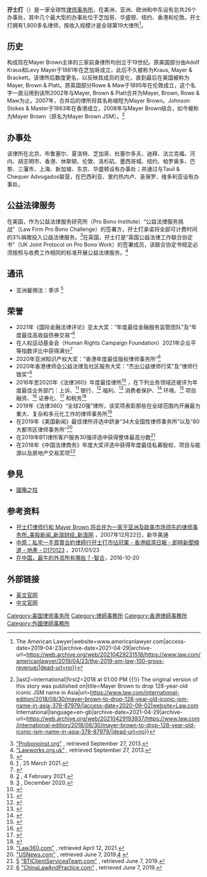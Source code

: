 {{Translating|[[:en:Mayer_Brown|:en:Mayer Brown]]||time=2019-06-13T03:02:03+00:00}}
{{Refimprove|time=2019-06-13T03:02:03+00:00}}
{{short description|American law firm}}
{{Infobox Law Firm
| firm_name      = Mayer Brown
| firm_logo      = [[File:Chinese_logo_mb.png|thumb]]
| headquarters   = 71 South Wacker Drive, [[Chicago,_Illinois|Chicago, Illinois]], United States<ref>{{Cite web|url=http://www.mayerbrown.com/locations/Chicago/|title=Chicago|website=www.mayerbrown.com|access-date=2021-04-27|archive-date=2019-02-27|archive-url=https://web.archive.org/web/20190227061625/https://www.mayerbrown.com/locations/chicago/|dead-url=no}}</ref>
| num_offices    = 总共26个
| num_lawyers    = 1,632 (2019)<ref>{{Cite web|url=https://www.law.com/americanlawyer/2020/02/25/beating-the-pack-on-client-demand-mayer-brown-boosts-revenue-profits-405-54494/|title=Beating the Pack on Client Demand, Mayer Brown Boosts Revenue, Profits|date=February 25, 2020|access-date=2021-04-27|archive-date=2021-04-29|archive-url=https://web.archive.org/web/20210429225129/https://www.law.com/americanlawyer/2020/02/25/beating-the-pack-on-client-demand-mayer-brown-boosts-revenue-profits-405-54494/|dead-url=no}}</ref>
| practice_areas = 一般执业
| key_people     = 唐博礼（全球董事会主席）
| revenue        = 15.2亿美元 (2020)<ref>{{Cite web |url=https://www.law.com/americanlawyer/2021/03/22/mayer-brown-notches-more-revenue-growth-11-profit-gain/ |title=存档副本 |access-date=2021-04-27 |archive-date=2021-04-29 |archive-url=https://web.archive.org/web/20210429124453/https://www.law.com/americanlawyer/2021/03/22/mayer-brown-notches-more-revenue-growth-11-profit-gain/ |dead-url=no }}</ref>
| date_founded   = 1881
| founder        = [[Adolf_Kraus|Adolf Kraus]] <br /> [[Levy_Mayer|Levy Mayer]]
| company_type   = [[有限责任合伙|有限责任合伙]]
| homepage       = {{URL|mayerbrown.com/}}<br />{{URL|mayerbrown.com/zh-hans}}
}}

'''孖士打'''（{{lang-en|Mayer Brown}}）是一家全球性[[律师事务所|律师事务所]]，在美洲、亚洲、欧洲和中东设有总共26个办事处，其中几个最大型的办事处位于芝加哥、华盛顿、纽约、香港和伦敦。孖士打拥有1,800多名律师，按收入规模计是全球第19大律所<ref>{{Cite web|url=https://www.law.com/americanlawyer/2019/04/23/the-2019-am-law-100-gross-revenue/|title=Mayer Brown {{!}} The American Lawyer|website=www.americanlawyer.com|access-date=2019-04-23|archive-date=2021-04-29|archive-url=https://web.archive.org/web/20210429231518/https://www.law.com/americanlawyer/2019/04/23/the-2019-am-law-100-gross-revenue/|dead-url=no}}</ref>。

== 历史 ==
构成现在Mayer Brown主体的三家前身律所均创立于19世纪。原美国部分由Adolf Kraus和Levy Mayer于1881年在芝加哥成立，此后不久被称为Kraus, Mayer & Brackett。该律所后数度更名，以反映其成员的变化，直到最后在美国被称为Mayer, Brown & Platt。原英国部分Rowe & Maw于1895年在伦敦成立，这个名字一直沿用到该所2002年与Mayer, Brown & Platt合并为Mayer, Brown, Rowe & Maw为止。2007年，合并后的律所将其名称缩短为Mayer Brown。Johnson Stokes & Master于1863年在香港成立，2008年与Mayer Brown结合，如今被称为Mayer Brown（原名为Mayer Brown JSM）。<ref>{{Cite web|last=August 30|first=John Kang {{!}}|last2=international|first2=2018 at 01:00 PM {{!}} The original version of this story was published on|title=Mayer Brown to drop 128-year-old iconic JSM name in Asia|url=https://www.law.com/international-edition/2018/08/30/mayer-brown-to-drop-128-year-old-iconic-jsm-name-in-asia-378-87979/|access-date=2020-09-02|website=Law.com International|language=en-gb|archive-date=2021-04-29|archive-url=https://web.archive.org/web/20210429193937/https://www.law.com/international-edition/2018/08/30/mayer-brown-to-drop-128-year-old-iconic-jsm-name-in-asia-378-87979/|dead-url=no}}</ref>

== 办事处 ==
该律所在北京、布鲁塞尔、夏洛特、芝加哥、杜塞尔多夫、迪拜、法兰克福、河内、胡志明市、香港、休斯顿、伦敦、洛杉矶、墨西哥城、纽约、帕罗奥多、巴黎、三藩市、上海、新加坡、东京、华盛顿设有办事处；并通过与Tauil & Chequer Advogados联营，在巴西利亚、里约热内卢、圣保罗、维多利亚设有办事处。

==公益法律服务==
在美国，作为公益法律服务研究所（Pro Bono Institute）“公益法律服务挑战”（Law Firm Pro Bono Challenge）的签署方，孖士打承诺将全部可计费时间的3%捐赠投入公益法律服务。<ref>[http://www.probonoinst.org/projects/law-firm-pro-bono/law-firm-pro-bono-challenge-signatory-law-firms/law-firm-pro-bono-challenge-signatories-list/ "Probonoinst.org"] {{Wayback|url=http://www.probonoinst.org/projects/law-firm-pro-bono/law-firm-pro-bono-challenge-signatory-law-firms/law-firm-pro-bono-challenge-signatories-list/ |date=20210427132138 }}, retrieved September 27, 2013.</ref>在英国，孖士打是“英国公益法律工作联合协定书”（UK Joint Protocol on Pro Bono Work）的签署成员，该联合协定书规定必须按照与收费工作相同的标准开展公益法律服务。<ref>[http://lawworks.org.uk/list-of-members "Lawworks.org.uk" ] {{Wayback|url=http://lawworks.org.uk/list-of-members |date=20131002172501 }}, retrieved September 27, 2013.</ref>

==通讯==

*亚洲雇佣法：季评 <ref>{{Cite web |url=https://www.mayerbrown.com/zh-hans/perspectives-events?page=2&keyword=%E4%BA%9A%E6%B4%B2%E9%9B%87%E4%BD%A3%E6%B3%95%EF%BC%9A%E5%AD%A3%E8%AF%84&scroll=1117&pageSize=5 |title="亚洲雇佣法：季评" |access-date=2021-04-28 |archive-date=2021-04-30 |archive-url=https://web.archive.org/web/20210430021619/https://www.mayerbrown.com/zh-hans/perspectives-events?page=2&keyword=%E4%BA%9A%E6%B4%B2%E9%9B%87%E4%BD%A3%E6%B3%95%EF%BC%9A%E5%AD%A3%E8%AF%84&scroll=1117&pageSize=5 |dead-url=no }}</ref>

==荣誉==
*2021年《国际金融法律评论》亚太大奖：“年度最佳金融服务监管团队”及“年度最佳高收益债券交易”<ref>[https://www.mayerbrown.com/zh-hans/news/2021/03/mayer-brown-wins-two-awards-at-iflr-asia-pacific-awards-2021] {{Wayback|url=https://www.mayerbrown.com/zh-hans/news/2021/03/mayer-brown-wins-two-awards-at-iflr-asia-pacific-awards-2021 |date=20210413215036 }}, 25 March 2021.</ref>
*在人权运动基金会（Human Rights Campaign Foundation）2021年企业平等指数评比中获得满分<ref>{{Cite web|date=2021|title=Corporate Equality Index 2021|url=https://www.hrc.org/resources/corporate-equality-index|access-date=2021-04-12|publisher=Human Rights Campaign|archive-date=2021-07-06|archive-url=https://web.archive.org/web/20210706175019/https://www.hrc.org/resources/corporate-equality-index|dead-url=no}}</ref>
*2020年亚洲知识产权大奖：“香港年度最佳版权律师事务所”<ref>[https://www.mayerbrown.com/en/news/2021/02/mayer-brown-named-hong-kong-copyright-law-firm-of-the-year-at-2020-asia-ip-awards] {{Wayback|url=https://www.mayerbrown.com/en/news/2021/02/mayer-brown-named-hong-kong-copyright-law-firm-of-the-year-at-2020-asia-ip-awards |date=20210413203845 }}, 4 February 2021.</ref>
*2020年香港律师会公益法律及社区服务大奖：“杰出公益律师行奖”及“律师行银奖”<ref>[https://www.mayerbrown.com/en/news/2020/12/mayer-brown-receives-distinguished-pro-bono-law-firm-award-and-silver-law-firm-award-for-pro-bono-in-2020] {{Wayback|url=https://www.mayerbrown.com/en/news/2020/12/mayer-brown-receives-distinguished-pro-bono-law-firm-award-and-silver-law-firm-award-for-pro-bono-in-2020 |date=20210413215019 }}, December 2020.</ref>
*2016年至2020年《法律360》年度最佳律所<ref>{{Cite web|title=The Firms That Dominated In 2020 - Law360|url=https://www.law360.com/articles/1328993/the-firms-that-dominated-in-2020|access-date=2021-04-12|website=www.law360.com|language=en|archive-date=2021-04-12|archive-url=https://web.archive.org/web/20210412142010/https://www.law360.com/articles/1328993/the-firms-that-dominated-in-2020|dead-url=no}}</ref> ，在下列业务领域还被评为年度最佳业务部门：上诉、<ref>{{Cite news|title=Appellate Group Of The Year: Mayer Brown|url=https://www.mayerbrown.com/-/media/files/news/2020/01/appellate-group-of-the-year-mayer-brown.pdf|archive-url=https://web.archive.org/web/20210412142012/https://www.mayerbrown.com/-/media/files/news/2020/01/appellate-group-of-the-year-mayer-brown.pdf|archive-date=2021-04-12|via=Law360.com|accessdate=2021-04-27|dead-url=no}}</ref> 银行、<ref>{{Cite news|title=Banking Group Of The Year: Mayer Brown|url=https://www.mayerbrown.com/-/media/files/perspectives-events/publications/2020/01/banking-practice-group-of-the-year-mayer-brown.pdf|archive-url=https://web.archive.org/web/20201024063431/https://www.mayerbrown.com/-/media/files/perspectives-events/publications/2020/01/banking-practice-group-of-the-year-mayer-brown.pdf|archive-date=2020-10-24|via=law360.com|accessdate=2021-04-27|dead-url=no}}</ref> 福利、<ref>{{Cite news|title=Benefits Group Of The Year: Mayer Brown|url=https://www.mayerbrown.com/-/media/files/news/2020/02/benefits-group-of-the-year-mayer-brown.pdf|archive-url=https://web.archive.org/web/20210412142015/https://www.mayerbrown.com/-/media/files/news/2020/02/benefits-group-of-the-year-mayer-brown.pdf|archive-date=2021-04-12|via=law360.com|accessdate=2021-04-27|dead-url=no}}</ref> 消费者保护、<ref>{{Cite news|title=Consumer Protection Group Of The Year: Mayer Brown|url=https://www.mayerbrown.com/-/media/files/news/2020/01/consumer-protection-group-of-the-year-mayer-brown.pdf|archive-url=https://web.archive.org/web/20210412142011/https://www.mayerbrown.com/-/media/files/news/2020/01/consumer-protection-group-of-the-year-mayer-brown.pdf|archive-date=2021-04-12|via=law360.com|accessdate=2021-04-27|dead-url=no}}</ref> 环境、<ref>{{Cite web|title=Environmental Group Of The Year: Mayer Brown|url=https://www.mayerbrown.com/-/media/files/news/2020/01/environmental-group-of-the-year-mayer-brown.pdf|access-date=2021-04-12|website=law360.com|archive-date=2021-04-12|archive-url=https://web.archive.org/web/20210412142017/https://www.mayerbrown.com/-/media/files/news/2020/01/environmental-group-of-the-year-mayer-brown.pdf|dead-url=no}}</ref> 项目融资、<ref>{{Cite news|title=Project Finance Group Of The Year: Mayer Brown|url=https://www.mayerbrown.com/-/media/files/news/2020/01/project-finance-group-of-the-year-mayer-brown.pdf|archive-url=https://web.archive.org/web/20210412142008/https://www.mayerbrown.com/-/media/files/news/2020/01/project-finance-group-of-the-year-mayer-brown.pdf|archive-date=2021-04-12|via=law360.com|accessdate=2021-04-27|dead-url=no}}</ref> 证券化、<ref>{{Cite web|title=Securitizations Practice Group Of The Year: Mayer Brown|url=https://www.mayerbrown.com/-/media/files/news/2020/02/securitizations-group-of-the-year-mayer-brown.pdf|access-date=2021-04-12|website=law360.com|archive-date=2021-04-12|archive-url=https://web.archive.org/web/20210412142010/https://www.mayerbrown.com/-/media/files/news/2020/02/securitizations-group-of-the-year-mayer-brown.pdf|dead-url=no}}</ref> 和税务<ref>{{Cite news|title=Tax Group Of The Year: Mayer Brown|url=https://www.mayerbrown.com/-/media/files/news/2020/01/tax-group-of-the-year-mayer-brown.pdf|archive-url=https://web.archive.org/web/20210412142010/https://www.mayerbrown.com/-/media/files/news/2020/01/tax-group-of-the-year-mayer-brown.pdf|archive-date=2021-04-12|via=law360.com|accessdate=2021-04-27|dead-url=no}}</ref>
*2019年《法律360》“全球20强”律所，该奖项表彰那些在全球范围内开展最为重大、复杂和多元化工作的律师事务所<ref>[https://www.mayerbrown.com/-/media/files/news/2019/08/global-20-mayer-brown.pdf "Law360.com"] {{Wayback|url=https://www.mayerbrown.com/-/media/files/news/2019/08/global-20-mayer-brown.pdf |date=20210412142009 }}, retrieved April 12, 2021.</ref>
* 在2019年《美国新闻》最佳律所评选中跻身“34大全国性律师事务所”以及“80大都市区律师事务所”<ref>[http://bestlawfirms.usnews.com/firmprofile.aspx?firm_id=4067&country=US "USNews.com"] {{Wayback|url=http://bestlawfirms.usnews.com/firmprofile.aspx?firm_id=4067&country=US |date=20120104222704 }}, retrieved June 7, 2019.[https://bestlawfirms.usnews.com/profile/mayer-brown-llp/rankings/4067] {{Wayback|url=https://bestlawfirms.usnews.com/profile/mayer-brown-llp/rankings/4067 |date=20190607211017 }}</ref>
*在2019年BTI律所客户服务30强评选中获得整体最高分数<ref>[https://www.bticonsulting.com/client-service-30-a-team-2019] {{Wayback|url=https://www.bticonsulting.com/client-service-30-a-team-2019 |date=20190819183619 }}[http://www.bticlientserviceateam.com/storage/BTI_Client_Service_A-Team_2013_EXECUTIVE_SUMMARY.pdf "BTIClientServiceaTeam.com"] {{Wayback|url=http://www.bticlientserviceateam.com/storage/BTI_Client_Service_A-Team_2013_EXECUTIVE_SUMMARY.pdf |date=20130921190333 }}, retrieved June 7, 2019.</ref>
*在2018年《中国法律商务》年度大奖评选中获得年度最佳私募股权、项目与能源以及房地产交易奖项<ref>[https://www.event.law.com/legalweek-china-law-practice-awards/past-winners] {{Wayback|url=https://www.event.law.com/legalweek-china-law-practice-awards/past-winners |date=20210228161919 }}[http://www.chinalawandpractice.com/Article/3255184/Search/Freshfields-and-Fangda-triumph-at-CLP-awards.html?Keywords=CLP+Awards+2013&OrderType=0 "ChinaLawAndPractice.com"] {{Wayback|url=http://www.chinalawandpractice.com/Article/3255184/Search/Freshfields-and-Fangda-triumph-at-CLP-awards.html?Keywords=CLP+Awards+2013&OrderType=0 |date=20131029211915 }}, retrieved June 7, 2019.</ref>

==參見==
*[[國殤之柱|國殤之柱]]

==参考资料==
{{reflist|30em}}
*[https://finance.sina.com.cn/stock/usstock/c/20071222/07021880762.shtml 孖士打律师行和 Mayer Brown 将合并为一家于亚洲及欧美市场领先的律师事务所_美股新闻_新浪财经_新浪网] {{Wayback|url=https://finance.sina.com.cn/stock/usstock/c/20071222/07021880762.shtml |date=20190813065200 }}，2007年12月22日，新华美通
*[https://inews.hket.com/article/1634859/%E4%B8%AD%E5%8E%9F%EF%BC%9A%E7%A7%81%E5%AE%85%E4%B8%80%E6%89%8B%E8%B2%B7%E8%B3%A3%E5%90%88%E7%B4%84%E5%BE%8B%E5%B8%AB%E8%A1%8C%E5%AD%96%E5%A3%AB%E6%89%93%E5%B8%82%E4%BD%94%E5%86%A0%E8%BB%8D 中原：私宅一手買賣合約律師行孖士打市佔冠軍 - 香港經濟日報 - 即時新聞頻道 - 地產 - D170123] {{Wayback|url=https://inews.hket.com/article/1634859/%E4%B8%AD%E5%8E%9F%EF%BC%9A%E7%A7%81%E5%AE%85%E4%B8%80%E6%89%8B%E8%B2%B7%E8%B3%A3%E5%90%88%E7%B4%84%E5%BE%8B%E5%B8%AB%E8%A1%8C%E5%AD%96%E5%A3%AB%E6%89%93%E5%B8%82%E4%BD%94%E5%86%A0%E8%BB%8D |date=20190813154647 }}，2017/01/23
*[https://web.archive.org/web/20190811121056/https://www.zhihedongfang.com/23943.html 在中国，最牛的外资所有哪些？-智合]，2016-10-20

==外部链接==
* [https://www.mayerbrown.com/ 英文官网] {{Wayback|url=https://www.mayerbrown.com/ |date=20190223184922 }}
* [https://www.mayerbrown.com/zh-hans/ 中文官网] {{Wayback|url=https://www.mayerbrown.com/zh-hans/ |date=20210712184040 }}

[[Category:美国律师事务所|Category:美国律师事务所]]
[[Category:律師事務所|Category:律師事務所]]
[[Category:香港律師事務所|Category:香港律師事務所]]
[[Category:外國律師事務所|Category:外國律師事務所]]